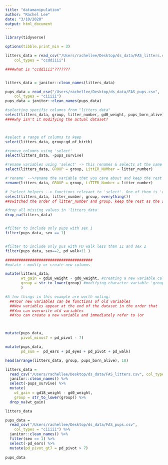 ```yaml
---
title: "datamanipulation"
author: "Rachel Lee"
date: "3/10/2020"
output: html_document
---
```

```r
library(tidyverse)

options(tibble.print_min = 3)

litters_data = read_csv("/Users/rachellee/Desktop/ds_data/FAS_litters.csv", 
    col_types = "ccddiiii")

####what is "ccddiiii"???????


litters_data = janitor::clean_names(litters_data)

pups_data = read_csv("/Users/rachellee/Desktop/ds_data/FAS_pups.csv",
    col_types = "ciiiii")
pups_data = janitor::clean_names(pups_data)

#selecting specific columns from "litters_data"
select(litters_data, group, litter_number, gd0_weight, pups_born_alive) 
####why isn't it modifying the actual dataset?



#select a range of columns to keep
select(litters_data, group:gd_of_birth)

#remove columns using 'select'
select(litters_data, -pups_survive)

#rename variables using 'select' -> this renames & selects at the same time
select(litters_data, GROUP = group, LittER_NUMber = litter_number)

#'rename' -->rename the variable that you care about and keep the rest
rename(litters_data, GROUP = group, LiTTER_Number = litter_number)

# ?select_helpers --> functions relevant to 'select'. One of them is 'everything()'
select(litters_data, litter_number, group, everything())
##switched the order of litter_number and group, keep the rest as the same

#drop all missing values in 'litters_data'
drop_na(litters_data)


#filter to include only pups with sex 1
filter(pups_data, sex == 1)


#filter to include only pus with PD walk less than 11 and sex 2
filter(pups_data, sex==2, pd_walk<11 )

#######################################
#mutate : modify or create new columns

mutate(litters_data,
       wt_gain = gd18_weight - gd0_weight, #creating a new variable called 'wt_gain'
       group = str_to_lower(group) #modifying character variable 'group' to lower case
       )

#A few things in this example are worth noting:
  ##Your new variables can be functions of old variables
  ##New variables appear at the end of the dataset in the order that     they are created
  ##You can overwrite old variables
  ##You can create a new variable and immediately refer to (or          change) it



mutate(pups_data, 
       pivot_minus7 = pd_pivot - 7)

mutate(pups_data, 
       pd_sum =  pd_ears + pd_eyes + pd_pivot + pd_walk)

head(arrange(litters_data, group, pups_born_alive), 10)


```

```r
litters_data = 
  read_csv("/Users/rachellee/Desktop/ds_data/FAS_litters.csv", col_types = "ccddiiii") %>%
  janitor::clean_names() %>%
  select(-pups_survive) %>%
  mutate(
    wt_gain = gd18_weight - gd0_weight,
    group = str_to_lower(group)) %>%
  drop_na(wt_gain)

litters_data
```


```r
pups_data = 
  read_csv("/Users/rachellee/Desktop/ds_data/FAS_pups.csv",
    col_types = "ciiiii") %>%
  janitor::clean_names() %>%
  filter(sex == 1) %>%
  select(-pd_ears) %>%
  mutate(pd_pivot_gt7 = pd_pivot > 7)
  
pups_data

```

